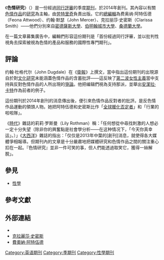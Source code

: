 {{Infobox journal
| title = 色情研究
| native_title =Porn Studies
| cover = 
| editor = 费奥纳·阿特伍德、克拉丽莎·史密斯
| discipline = [[性學|性學]]
| abbreviation = Porn Stud.
| publisher = [[劳特里奇|劳特里奇]]
| country = [[英国|英国]]
| frequency = 季刊
| history = 2014年至今
| openaccess = 
| license = 
| impact = 
| impact-year = 
| website = http://www.tandfonline.com/loi/rprn20#
| link1 = http://www.tandfonline.com/toc/rprn20/current
| link1-name = 線上存取
| link2 = http://www.tandfonline.com/loi/rprn20
| link2-name = 線上存檔
| JSTOR = 
| OCLC = 828410289
| LCCN = 2013200630
| CODEN = 
| ISSN = 2326-8743
| eISSN = 2326-8751
}}
《'''色情研究'''》（{{lang-en|''Porn Studies''}}）是一份經過[[同行評審|同行評審]]的季度[[学术期刊|期刊]]，於2014年創刊。其內容以有關[[色情作品|色情作品]]的[[色情研究|研究]]為主軸，由[[劳特里奇|劳特里奇]]負責出版。它的[[總編輯|總編輯]]為费奥纳·阿特伍德（Feona Attwood）、约翰·默瑟（John Mercer）、克拉丽莎·史密斯（Clarissa Smith）——他們分別來自[[密德薩斯大學|密德薩斯大學]]、[[伯明翰城市大學|伯明翰城市大學]]、[[桑德蘭大學|桑德蘭大學]]。

在一篇文章募集廣告中，編輯們形容這份期刊是「首份經過同行評審，並以批判性視角去探索被視為色情的產品和服務的國際性專門期刊」。
== 評論 ==
约翰·杜格代尔（John Dugdale）在《[[衛報|衛報]]》上撰文，當中指出這份期刊的出現源自於對[[文化研究|文化研究]]未能涵蓋色情作品的含蓄批評——這反映了[[第二波女性主義|第二波女性主義]]當中支持與反對色情作品的人所出現的[[反色情女性主義|爭論]]。他把编辑們視為支持那派，並舉出[[安潔拉·卡特|安潔拉·卡特]]作為前者的例子{{r|Dugdale-2013-05-02}}。

這份期刊於2014年創刊的消息傳出後，便引來色情作品反對者的批評。{{link-en|盖尔·迪尼斯|Gail Dines}}是反色情作品運動的領頭人物。她把阿特伍德和史密斯比作「[[全球暖化否定說|全球暖化否定者]]」和「行業的啦啦隊」{{r|Cadwalladr-2013-06-15}}。

《[[時代雜誌|時代]]》雜誌的莉莉·罗斯曼（Lily Rothman）稱：「任何想從中尋找刺激的人想必一定十分失望（除非你的興奮點是社會學分析——在这种情况下，「今天你真幸运」。）」{{r|Rothman-2014-03-21}}《[[大西洋_(雜誌)|大西洋]]》雜誌的{{link-en|亚历克西斯·马德里加尔|Alexis Madrigal}}指出：「仅仅是2013年中葉的[創刊]消息，就使得各大媒體爭相報導。但期刊內的文章是十分嚴肅地把媒體研究和色情作品之間的關注重心扣在一起。『色情研究』並非一件可笑的事，但人們能透過取笑它，獲得一絲解脫」{{r|Madrigal-2014-03-21}}。

== 參見 ==
* [[性學|性學]]
== 參考文獻 ==

{{reflist | 30em | refs =
<ref name               = Cadwalladr-2013-06-15>
{{cite web <!--|authorurl=https://www.theguardian.com/profile/carolecadwalladr-->
 | url                  = https://www.theguardian.com/culture/2013/jun/16/internet-violent-porn-crime-studies
 | last                 = Cadwalladr
 | first                = Carole
 | date                 = 2013-06-15
 | title                = Porn wars: the debate that’s dividing academia
 | website              = [[衛報|The Guardian]]
 | department           = Arts
 | language             = en
 | access-date          = 2017-12-08
 | archive-url          = https://web.archive.org/web/20171016104042/https://www.theguardian.com/culture/2013/jun/16/internet-violent-porn-crime-studies
 | deadurl              = no
 | archive-date         = 2017-10-16
}}</ref>
<ref name               = Dugdale-2013-05-02>
{{cite news
 | url                  = https://www.theguardian.com/books/booksblog/2013/may/02/porn-studies-new-discipline-academics
 | last                 = Dugdale
 | first                = John
 | date                 = 2013-05-02
 | title                = Porn studies is the new discipline for academics: first peer-reviewed journal invites experts to contribute in time for spring debut
 | newspaper              = The Guardian
 | department           = Books
 | language             = en
 | access-date          = 2017-12-08
 | archive-url          = https://web.archive.org/web/20161202013856/https://www.theguardian.com/books/booksblog/2013/may/02/porn-studies-new-discipline-academics
 | deadurl              = no
 | archive-date         = 2016-12-02
}}</ref>
<ref name               = Madrigal-2014-03-21>
{{cite web
 | url                  = https://www.theatlantic.com/technology/archive/2014/03/why-its-time-for-the-journal-of-em-porn-studies-em/284576/
 | last                 = Madrigal
 | first                = Alexis C.
 | date                 = 2014-03-21
 | title                = Why it's time for the journal of ''Porn Studies''
 | website              = [[大西洋_(雜誌)|Atlantic]]
 | department           = Technology
 | language             = en
 | access-date          = 2017-12-08
 | archive-url          = https://web.archive.org/web/20171110044742/https://www.theatlantic.com/technology/archive/2014/03/why-its-time-for-the-journal-of-em-porn-studies-em/284576/
 | deadurl              = no
 | archive-date         = 2017-11-10
 | quote                = Porn is everywhere, thanks to the Internet’s effective distribution, and finally scholars have a venue for considering the phenomenon seriously.
}}</ref>
<ref name               = Rothman-2014-03-21>
{{cite web
 | url                  = http://time.com/33408/porn-studies-journal-volume-1/
 | last                 = Rothman
 | first                = Lily
 | date                 = 2014-03-21
 | title                = The ''Porn Studies'' journal is a real thing—and I read it
 | website              = [[時代雜誌|Time]]
 | department           = Entertainment
 | language             = en
 | access-date          = 2017-12-08
 | archive-url          = https://web.archive.org/web/20170403035334/http://time.com/33408/porn-studies-journal-volume-1/
 | deadurl              = no
 | archive-date         = 2017-04-03
}}</ref>
}}

== 外部連結 ==
* {{Official website|http://www.tandfonline.com/loi/rprn20#}}
* [https://www.sunderland.ac.uk/about/staff/media/clarissasmith/#group_book 克拉麗莎·史密斯] 
* [https://www.mdx.ac.uk/about-us/our-people/staff-directory/profile/attwood-feona 費奧納·阿特伍德]

[[Category:英语期刊|Category:英语期刊]]
[[Category:季期刊|Category:季期刊]]
[[Category:性學期刊|Category:性學期刊]]